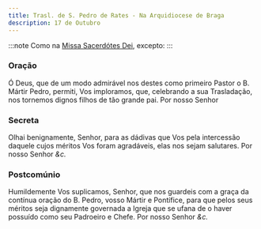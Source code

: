 ```yaml
---
title: Trasl. de S. Pedro de Rates - Na Arquidiocese de Braga
description: 17 de Outubro
---
```


:::note
Como na [Missa Sacerdótes Dei](/missal/comum/3martirpontifice), excepto:
:::

### Oração

Ó Deus, que de um modo admirável nos destes como primeiro Pastor o B.
Mártir Pedro, permiti, Vos imploramos, que, celebrando a sua Trasladação,
nos tornemos dignos filhos de tão grande pai. Por nosso Senhor

### Secreta

Olhai benignamente, Senhor, para as dádivas que Vos pela intercessão
daquele cujos méritos Vos foram agradáveis, elas nos sejam salutares. Por
nosso Senhor <em>&c.</em>

### Postcomúnio

Humildemente Vos suplicamos, Senhor, que nos guardeis com a graça da
contínua oração do B. Pedro, vosso Mártir e Pontífice, para que pelos seus
méritos seja dignamente governada a Igreja que se ufana de o haver
possuído como seu Padroeiro e Chefe. Por nosso Senhor <em>&c.</em>
